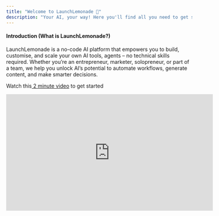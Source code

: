 ```yaml
---
title: "Welcome to LaunchLemonade 🍋"
description: "Your AI, your way! Here you'll find all you need to get started and to get ahead. "
---
```


#### **Introduction (What is LaunchLemonade?)**

LaunchLemonade is a no-code AI platform that empowers you to build, customise, and scale your own AI tools, agents – no technical skills required. Whether you’re an entrepreneur, marketer, solopreneur, or part of a team, we help you unlock AI’s potential to automate workflows, generate content, and make smarter decisions.

Watch this[ 2 minute video](https://youtu.be/xpzRS1k6eL0?feature=shared) to get started

<iframe width="560" height="315" src="https://www.youtube.com/embed/xpzRS1k6eL0?si=kR7EUFhOd6sSQSRb" title="YouTube video player" frameborder="0" allow="accelerometer; autoplay; clipboard-write; encrypted-media; gyroscope; picture-in-picture; web-share" referrerpolicy="strict-origin-when-cross-origin" allowfullscreen />

#### **I. How This Documentation Helps You**

This documentation is your go-to guide for navigating LaunchLemonade. Whether you want to create an AI tool, integrate different LLMs, or explore advanced automation and agentic flows, we’ve got step-by-step guides, best practices, and troubleshooting tips to help you get started and grow.

#### **II. What Can You Do With LaunchLemonade?**

* **Create AI** tools tailored to your specific needs

* **Automate repetitive tasks** and streamline workflows

* **Generate high-quality content** with AI-powered assistants

* **Train AI agents** with your unique knowledge and data

* **Collaborate with teams** to build scalable AI solutions

#### **5. Choose Your Goal (Quick Navigation)**

💡 *What do you want to do today?*

✅ **I'm new – I want to get started!** → [\[Getting Started Guide\]](https://www.youtube.com/watch?v=3komJW_AAps)

✅ **I want to create an AI tool for marketing.** → [\[](https://docs.launchlemonade.app/Templates)[Building Marketing Tools\]](https://docs.launchlemonade.app/Templates)

✅ **I need help with integrations.** → We are on Zapier, more info coming soon.

✅ **I want to monetize my AI.** → [\[Making Money with LaunchLemonade\]](https://www.youtube.com/watch?v=HEVznaEdUOo)

✅ **I have a specific question.** →[ \[Chat with us\]](https://sip.launchlemonade.app)

#### **6. Join Our Community**

Need help or want to connect with other AI builders? Join our [community](https://chat.whatsapp.com/KeeA2yriNoQ8rDqzhIMP2u) forum or reach out to support at [hello@launchlemonade.app](mailto:hello@launchlemonade.app). Let’s build something amazing together! 🍋

## Get Started

Want step by step instructions? Want to watch a video?

<CardGroup cols={2}>
  <Card title="Quick Start" icon="pen-to-square" href="https://docs.launchlemonade.app/quickstart">
    Step by step instructions to launching your first Lemonade.
  </Card>

  <Card title="Watch a Video" icon="image" href="https://www.youtube.com/@launchlemonade">
    Watch from a variety of YouTube videos on how to get started.
  </Card>
</CardGroup>

##